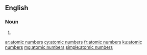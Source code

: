 ==English==

===Noun===
{{head|en}}

# {{plural of|atomic number}}

[[ar:atomic numbers]]
[[cy:atomic numbers]]
[[fr:atomic numbers]]
[[ku:atomic numbers]]
[[mg:atomic numbers]]
[[simple:atomic numbers]]